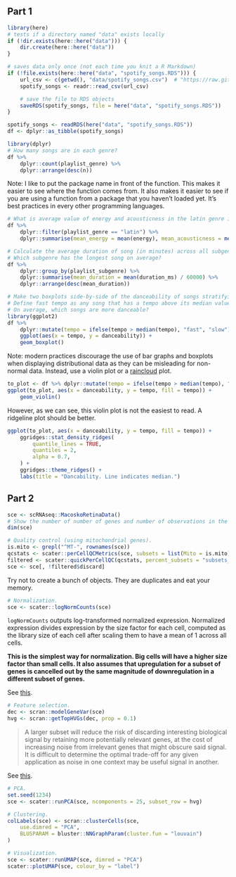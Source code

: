 ## Part 1
```r
library(here)
# tests if a directory named "data" exists locally
if (!dir.exists(here::here("data"))) {
    dir.create(here::here("data"))
}

# saves data only once (not each time you knit a R Markdown)
if (!file.exists(here::here("data", "spotify_songs.RDS"))) {
    url_csv <- c(getwd(), "data/spotify_songs.csv")  # "https://raw.githubusercontent.com/rfordatascience/tidytuesday/master/data/2020/2020-01-21/spotify_songs.csv"
    spotify_songs <- readr::read_csv(url_csv)

    # save the file to RDS objects
    saveRDS(spotify_songs, file = here("data", "spotify_songs.RDS"))
}

spotify_songs <- readRDS(here("data", "spotify_songs.RDS"))
df <- dplyr::as_tibble(spotify_songs)
```

```r
library(dplyr)
# How many songs are in each genre?
df %>%
    dplyr::count(playlist_genre) %>%
    dplyr::arrange(desc(n))
```

Note: I like to put the package name in front of the function.
This makes it easier to see where the function comes from.
It also makes it easier to see if you are using a function from a package that you haven't loaded yet.
It's best practices in every other programming languages.

```r
# What is average value of energy and acousticness in the latin genre in this dataset?
df %>%
    dplyr::filter(playlist_genre == "latin") %>%
    dplyr::summarise(mean_energy = mean(energy), mean_acousticness = mean(acousticness))
```

```r
# Calculate the average duration of song (in minutes) across all subgenres.
# Which subgenre has the longest song on average?
df %>%
    dplyr::group_by(playlist_subgenre) %>%
    dplyr::summarise(mean_duration = mean(duration_ms) / 60000) %>%
    dplyr::arrange(desc(mean_duration))
```

```r
# Make two boxplots side-by-side of the danceability of songs stratifying by whether a song has a fast or slow tempo.
# Define fast tempo as any song that has a tempo above its median value.
# On average, which songs are more danceable?
library(ggplot2)
df %>%
    dplyr::mutate(tempo = ifelse(tempo > median(tempo), "fast", "slow")) %>%
    ggplot(aes(x = tempo, y = danceability)) +
    geom_boxplot()
```

Note: modern practices discourage the use of bar graphs and boxplots when displaying distributional data
as they can be misleading for non-normal data.
Instead, use a violin plot or a [raincloud](https://www.cedricscherer.com/2021/06/06/visualizing-distributions-with-raincloud-plots-and-how-to-create-them-with-ggplot2/) plot.

```r
to_plot <- df %>% dplyr::mutate(tempo = ifelse(tempo > median(tempo), "fast", "slow"))
ggplot(to_plot, aes(x = danceability, y = tempo, fill = tempo)) +
    geom_violin()
```

However, as we can see, this violin plot is not the easiest to read.
A ridgeline plot should be better.

```r
ggplot(to_plot, aes(x = danceability, y = tempo, fill = tempo)) +
    ggridges::stat_density_ridges(
        quantile_lines = TRUE,
        quantiles = 2,
        alpha = 0.7,
    ) +
    ggridges::theme_ridges() +
    labs(title = "Dancability. Line indicates median.")
```


## Part 2

```r
sce <- scRNAseq::MacoskoRetinaData()
# Show the number of number of genes and number of observations in the sce object.
dim(sce)
```

```r
# Quality control (using mitochondrial genes).
is.mito <- grepl("^MT-", rownames(sce))
qcstats <- scater::perCellQCMetrics(sce, subsets = list(Mito = is.mito))
filtered <- scater::quickPerCellQC(qcstats, percent_subsets = "subsets_Mito_percent")
sce <- sce[, !filtered$discard]
```
Try not to create a bunch of objects. They are duplicates and eat your memory.

```r
# Normalization.
sce <- scater::logNormCounts(sce)
```

`logNormCounts` outputs log-transformed normalized expression.
Normalized expression divides expression by the size factor for each cell,
computed as the library size of each cell after scaling them to have a mean of 1 across all cells.

**This is the simplest way for normalization. Big cells will have a higher size factor than small cells.
It also assumes that upregulation for a subset of genes is cancelled out by the same magnitude of downregulation in a different subset of genes.**

See [this](http://bioconductor.org/books/3.13/OSCA.basic/normalization.html).

```r
# Feature selection.
dec <- scran::modelGeneVar(sce)
hvg <- scran::getTopHVGs(dec, prop = 0.1)
```

> A larger subset will reduce the risk of discarding interesting biological signal by retaining more potentially relevant genes,
at the cost of increasing noise from irrelevant genes that might obscure said signal.
It is difficult to determine the optimal trade-off for any given application as noise in one context may be useful signal in another.

See [this](http://bioconductor.org/books/3.13/OSCA.basic/feature-selection.html).

```r
# PCA.
set.seed(1234)
sce <- scater::runPCA(sce, ncomponents = 25, subset_row = hvg)

# Clustering.
colLabels(sce) <- scran::clusterCells(sce,
    use.dimred = "PCA",
    BLUSPARAM = bluster::NNGraphParam(cluster.fun = "louvain")
)
```

```r
# Visualization.
sce <- scater::runUMAP(sce, dimred = "PCA")
scater::plotUMAP(sce, colour_by = "label")
```
